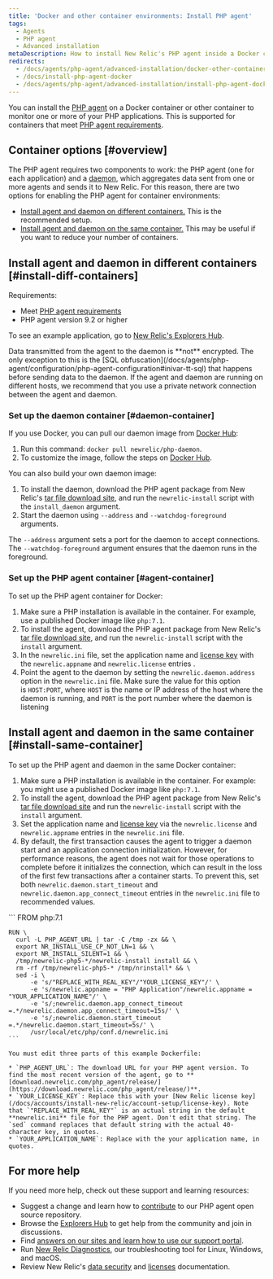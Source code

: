 ```yaml
---
title: 'Docker and other container environments: Install PHP agent'
tags:
  - Agents
  - PHP agent
  - Advanced installation
metaDescription: How to install New Relic's PHP agent inside a Docker container or other container to monitor your PHP apps.
redirects:
  - /docs/agents/php-agent/advanced-installation/docker-other-container-environments-install-php-agent
  - /docs/install-php-agent-docker
  - /docs/agents/php-agent/advanced-installation/install-php-agent-docker
---
```


You can install the [PHP agent](/docs/agents/php-agent/getting-started/introduction-new-relic-php) on a Docker container or other container to monitor one or more of your PHP applications. This is supported for containers that meet [PHP agent requirements](/docs/agents/php-agent/getting-started/php-agent-compatibility-requirements).

## Container options [#overview]

The PHP agent requires two components to work: the PHP agent (one for each application) and a [daemon](/docs/agents/php-agent/getting-started/new-relic-daemon-processes), which aggregates data sent from one or more agents and sends it to New Relic. For this reason, there are two options for enabling the PHP agent for container environments:

* [Install agent and daemon on different containers.](#install-diff-containers) This is the recommended setup.
* [Install agent and daemon on the same container.](#install-same-container) This may be useful if you want to reduce your number of containers.

## Install agent and daemon in different containers [#install-diff-containers]

Requirements:

* Meet [PHP agent requirements](/docs/agents/php-agent/getting-started/php-agent-compatibility-requirements)
* PHP agent version 9.2 or higher

To see an example application, go to [New Relic's Explorers Hub](https://discuss.newrelic.com/t/relic-solution-php-agent-and-daemon-containers/84841).

<Callout variant="caution">
  Data transmitted from the agent to the daemon is **not** encrypted. The only exception to this is the [SQL obfuscation](/docs/agents/php-agent/configuration/php-agent-configuration#inivar-tt-sql) that happens before sending data to the daemon. If the agent and daemon are running on different hosts, we recommend that you use a private network connection between the agent and daemon.
</Callout>

### Set up the daemon container [#daemon-container]

If you use Docker, you can pull our daemon image from [Docker Hub](https://hub.docker.com/r/newrelic/php-daemon):

1. Run this command: `docker pull newrelic/php-daemon`.
2. To customize the image, follow the steps on [Docker Hub](https://hub.docker.com/r/newrelic/php-daemon).

You can also build your own daemon image:

1. To install the daemon, download the PHP agent package from New Relic's [tar file download site](/docs/agents/php-agent/installation/php-agent-installation-tar-file), and run the `newrelic-install` script with the `install_daemon` argument.
2. Start the daemon using `--address` and `--watchdog-foreground` arguments.

The `--address` argument sets a port for the daemon to accept connections. The `--watchdog-foreground` argument ensures that the daemon runs in the foreground.

### Set up the PHP agent container [#agent-container]

To set up the PHP agent container for Docker:

1. Make sure a PHP installation is available in the container. For example, use a published Docker image like `php:7.1`.
2. To install the agent, download the PHP agent package from New Relic's [tar file download site](/docs/agents/php-agent/installation/php-agent-installation-tar-file), and run the `newrelic-install` script with the `install` argument.
3. In the `newrelic.ini` file, set the application name and [license key](/docs/accounts/install-new-relic/account-setup/license-key) with the `newrelic.appname` and `newrelic.license` entries .
4. Point the agent to the daemon by setting the `newrelic.daemon.address` option in the `newrelic.ini` file. Make sure the value for this option is `HOST:PORT`, where `HOST` is the name or IP address of the host where the daemon is running, and `PORT` is the port number where the daemon is listening

## Install agent and daemon in the same container [#install-same-container]

To set up the PHP agent and daemon in the same Docker container:

1. Make sure a PHP installation is available in the container. For example: you might use a published Docker image like `php:7.1`.
2. To install the agent, download the PHP agent package from New Relic's [tar file download site](/docs/agents/php-agent/installation/php-agent-installation-tar-file) and run the `newrelic-install` script with the `install` argument.
3. Set the application name and [license key](/docs/accounts/install-new-relic/account-setup/license-key) via the `newrelic.license` and `newrelic.appname` entries in the `newrelic.ini` file.
4. By default, the first transaction causes the agent to trigger a daemon start and an application connection initialization. However, for performance reasons, the agent does not wait for those operations to complete before it initializes the connection, which can result in the loss of the first few transactions after a container starts. To prevent this, set both `newrelic.daemon.start_timeout` and `newrelic.daemon.app_connect_timeout` entries in the `newrelic.ini` file to recommended values.

<CollapserGroup>
  <Collapser
    id="dockerfile-example"
    title="Dockerfile example"
  >
    ```
    FROM php:7.1

    RUN \
      curl -L PHP_AGENT_URL | tar -C /tmp -zx && \
      export NR_INSTALL_USE_CP_NOT_LN=1 && \
      export NR_INSTALL_SILENT=1 && \
      /tmp/newrelic-php5-*/newrelic-install install && \
      rm -rf /tmp/newrelic-php5-* /tmp/nrinstall* && \
      sed -i \
          -e 's/"REPLACE_WITH_REAL_KEY"/"YOUR_LICENSE_KEY"/' \
          -e 's/newrelic.appname = "PHP Application"/newrelic.appname = "YOUR_APPLICATION_NAME"/' \
          -e 's/;newrelic.daemon.app_connect_timeout =.*/newrelic.daemon.app_connect_timeout=15s/' \
          -e 's/;newrelic.daemon.start_timeout =.*/newrelic.daemon.start_timeout=5s/' \
          /usr/local/etc/php/conf.d/newrelic.ini
    ```

    You must edit three parts of this example Dockerfile:

    * `PHP_AGENT_URL`: The download URL for your PHP agent version. To find the most recent version of the agent, go to **[download.newrelic.com/php_agent/release/](https://download.newrelic.com/php_agent/release/)**.
    * `YOUR_LICENSE_KEY`: Replace this with your [New Relic license key](/docs/accounts/install-new-relic/account-setup/license-key). Note that `"REPLACE_WITH_REAL_KEY"` is an actual string in the default **newrelic.ini** file for the PHP agent. Don't edit that string. The `sed` command replaces that default string with the actual 40-character key, in quotes.
    * `YOUR_APPLICATION_NAME`: Replace with the your application name, in quotes.
  </Collapser>
</CollapserGroup>

## For more help

If you need more help, check out these support and learning resources:

* Suggest a change and learn how to [contribute](https://github.com/newrelic/newrelic-php-agent/issues) to our PHP agent open source repository.
* Browse the [Explorers Hub](https://discuss.newrelic.com/) to get help from the community and join in discussions.
* Find [answers on our sites and learn how to use our support portal](/docs/using-new-relic/welcome-new-relic/get-started/find-help-use-support-portal/).
* Run [New Relic Diagnostics](/docs/using-new-relic/cross-product-functions/troubleshooting/new-relic-diagnostics/), our troubleshooting tool for Linux, Windows, and macOS.
* Review New Relic's [data security](/docs/security/) and [licenses](/docs/licenses/) documentation.
